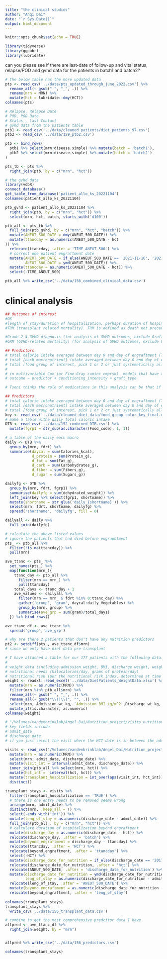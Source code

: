 ```yaml
---
title: "the clinical studies"
author: "Anqi Dai"
date: "`r Sys.Date()`"
output: html_document
---
```


```r
knitr::opts_chunk$set(echo = TRUE)
```

```r
library(tidyverse)
library(ggpubr)
library(lubridate)
```

can you please see if there are last-date of follow-up and vital status, relapse/POD and gvhd data for the patients in batch1 and batch2?

```r
# the below table has the more updated data 
pts <- read_csv('../data/pts_updated_through_june_2022.csv') %>% 
  rename_all(~ gsub(" ", "_", .)) %>% 
  rename(mrn = MRN) %>% 
  mutate(hct = lubridate::dmy(HCT))
colnames(pts)
```


```r

# Relapse, Relapse Date
# POD, POD Date
# Status , Last Contact
# gvhd data from the patients table
ptb1 <- read_csv('../data/cleaned_patients/diet_patients_97.csv') 
ptb2 <- read_csv('../data/129_ptb2.csv')

ptb <- bind_rows(
  ptb1 %>% select(mrn:disease.simple) %>% mutate(batch = 'batch1'),
  ptb2 %>% select(mrn:disease.simple) %>% mutate(batch = 'batch2')
)

pts_tb <- pts %>% 
  right_join(ptb, by = c("mrn", "hct")) 

# the gvhd data
library(vdbR)
connect_database()
get_table_from_database('patient_allo_ks_20221104')
colnames(patient_allo_ks_20221104)

ptb_gvhd <- patient_allo_ks_20221104 %>% 
  right_join(ptb, by = c("mrn", "hct")) %>% 
  select(mrn, hct, batch, starts_with('d100'))

ptb_all <- pts_tb %>% 
  full_join(ptb_gvhd, by = c("mrn", "hct", "batch")) %>% 
  mutate(ANEUT_500_DATE = dmy(ANEUT_500_DATE)) %>% 
  mutate(ttancday = as.numeric(ANEUT_500_DATE - hct
)) %>% 
  relocate(ttancday, .after = 'TIME_ANEUT_500') %>% 
  # correct one patient engraftment date
  mutate(ANEUT_500_DATE = if_else(ANEUT_500_DATE == '2021-11-16', '2021-10-23', as.character(ANEUT_500_DATE)),
         ANEUT_500_DATE = ymd(ANEUT_500_DATE)) %>% 
  mutate(ttancday = as.numeric(ANEUT_500_DATE - hct)) %>% 
  select(-TIME_ANEUT_500)

ptb_all %>% write_csv('../data/156_combined_clinical_data.csv')
```

# clinical analysis

```r
## Outcomes of interest
#OS
#length of stay/duration of hospitalization, perhaps duration of hospitalization after engraftment
#TRM (transplant related mortality). TRM is defined as death not preceded by relapse(or progression of disesase)

#Grade 2-4 GVHD diagnosis (for analysis of GVHD outcomes, exclude Graft type "T-cell depleted PBSC")
#GRM (GVHD-related mortality) (for analysis of GVHD outcomes, exclude Graft type "T-cell depleted PBSC")

## Predictors
# total calorie intake averaged between day 0 and day of engraftment (TTANC)
# total [each macronutrient] intake averaged between day 0 and day of engraftment (TTANC)
# total [food group of interest, pick 1 or 2 or just systematically all of them] intake averaged between day 0 and day of engraftment (TTANC)
# 
# in multivariable Cox (or Fine-Gray cuminc cmprsk)  models that have terms for 
# outcome ~ predictor + conditioning_intensity + graft_type

# Tsoni thinks the role of medications in this analysis can be that if we find a relationship between one of the outcomes and one of the predictors, we can further check if the relationship holds after adding a term to account for patients on high doses of opioids (patient controlled analgesia, PCA device) as a surrogate of severe toxicity 
```

```r
## Predictors
# total calorie intake averaged between day 0 and day of engraftment (TTANC)
# total [each macronutrient] intake averaged between day 0 and day of engraftment (TTANC)
# total [food group of interest, pick 1 or 2 or just systematically all of them] intake averaged between day 0 and day of engraftment (TTANC)
key <- read_csv('../data/cleaned_diet_data/food_group_color_key_final.csv', col_types = 'ccccc')
# make a table withe daily total caloric intake
DTB <- read_csv('../data/152_combined_DTB.csv') %>% 
  mutate(fgrp1 = str_sub(as.character(Food_code), 1, 1))

# a table of the daily each macro
daily <- DTB %>% 
  group_by(mrn, fdrt) %>% 
  summarise(daycal = sum(Calories_kcal),
            d_protein = sum(Protein_g),
            d_fat = sum(Fat_g),
            d_carb = sum(Carbohydrates_g),
            d_fiber = sum(Fibers_g),
            d_sugar = sum(Sugars_g))

dailyfg <- DTB %>% 
  group_by(mrn, fdrt, fgrp1) %>% 
  summarise(dailyfg = sum(dehydrated_weight)) %>% 
  left_join(key %>% select(fgrp1, shortname)) %>% 
  mutate(shortname = str_glue('daily_{shortname}')) %>% 
  select(mrn, fdrt, shortname, dailyfg) %>% 
  spread('shortname', 'dailyfg', fill = 0)

dailyall <- daily %>% 
  full_join(dailyfg)

# calculate the above listed values
# ignore the patients that had died before engraphtment 
pts_ <- ptb_all %>% 
  filter(!is.na(ttancday)) %>% 
  pull(mrn)

ave_ttanc <- pts_ %>% 
  set_names(pts_) %>% 
  map(function(mrn_){
    ttanc_day <- ptb_all %>% 
      filter(mrn == mrn_) %>% 
      pull(ttancday)
    total_days <- ttanc_day + 1
    ave_values <- dailyall %>% 
      filter(mrn == mrn_ & fdrt %in% 0:ttanc_day) %>% 
      gather('group', 'gram', daycal:daily_Vegetables) %>% 
      group_by(mrn, group) %>% 
      summarise(ave_grp = sum(gram)/total_days)
  }) %>% bind_rows()

ave_ttanc_df <- ave_ttanc %>% 
  spread('group','ave_grp')

# why are there 2 patients that don't have any nutrition predictors
pt2 <- setdiff(pts_, ave_ttanc_df$mrn)
# since we only have diet data pre-transplant
```
 
 
```r
# I have attached a table for our 177 patients with the following data:  
# 
# weight data (including admission weight, BMI, discharge weight, weight loss)
# nutritional needs (kilocalories/day, grams of protein/day)
# nutritional risk (per the nutritional risk index, determined at time of admission)
weight <- readxl::read_excel('../data/DietPatients_WeightData.xlsx') %>% 
  mutate(mrn = as.numeric(MRN)) %>% 
  filter(mrn %in% ptb_all$mrn) %>% 
  rename_all(~ gsub(" ", "_", .)) %>% 
  rename_all(~ gsub("\\(|\\)", "", .)) %>% 
  select(mrn, Admission_wt_kg, `Admission_BMI_kg/m^2`,Discharge_wt_kg, Wt_change_kg,`Wt_change_%`,`Kcal_Needs_30_kcal/kg`,`Protein_Needs_1.5_gm/kg`, Nutritional_Risk_Index_NRI ) %>% 
  mutate_if(is.character, as.numeric)
colnames(weight)
```
 
 
```r
# "/Volumes/vandenbrinklab/Angel_Dai/Nutrition_project/visits_nutrition_cohort"
# key fields include
# admit_date
# discharge_date
# if you just select the visit where the HCT date is in between the admit_date and the discharge_date  you will identify the main transplant hospitalization, and from that can calculate length of stay and, importantly, duration of hospitalization beyond engraftment, which I think is the clinical variable most likely to correlate with nutrition

visits <- read_csv('/Volumes/vandenbrinklab/Angel_Dai/Nutrition_project/visits_nutrition_cohort/nutrition_cohort_visits_2023-02-16.csv')  %>% 
  mutate(mrn = as.numeric(MRN)) %>% 
  select(mrn, admit_date, discharge_date) %>% 
  mutate(visit_int = interval(admit_date, discharge_date)) %>% 
  inner_join(ptb_all %>% select(mrn, hct)) %>% 
  mutate(hct_int =  interval(hct, hct)) %>% 
  mutate(transplant_hospitalization = int_overlaps(visit_int, hct_int)) %>% 
  distinct()

transplant_stays <- visits %>% 
  filter(transplant_hospitalization == 'TRUE') %>% 
  # there is one entry needs to be removed seems wrong
  arrange(mrn, admit_date) %>% 
  distinct(mrn, .keep_all = T) %>% 
  select(-ends_with('int')) %>% 
  mutate(leng_of_stay = as.numeric(discharge_date - admit_date)) %>% 
  full_join(ptb_all , by = c("mrn", "hct")) %>% 
  # calculate duration of hospitalization beyond engraftment
  mutate(discharge_day = as.numeric(discharge_date - hct)) %>% 
  relocate(discharge_day, .after = 'batch') %>% 
  mutate(beyond_engraftment = discharge_day - ttancday) %>% 
  relocate(ttancday, .after = 'HCT') %>% 
  relocate(beyond_engraftment, .after = 'ttancday') %>% 
  select(-HCT) %>% 
  mutate(discharge_date_for_nutrition = if_else(discharge_date == '2017-02-04', '2017-02-06', as.character(discharge_date))) %>% 
  relocate(discharge_date_for_nutrition, .after = 'hct') %>% 
  relocate(ANEUT_500_DATE, .after = 'discharge_date_for_nutrition') %>% 
  mutate(discharge_date_for_nutrition = ymd(discharge_date_for_nutrition),
         leng_of_stay = as.numeric(discharge_date_for_nutrition - admit_date)) %>% 
  relocate(leng_of_stay, .after = 'ANEUT_500_DATE') %>% 
  mutate(beyond_engraftment = as.numeric(discharge_date_for_nutrition -ANEUT_500_DATE )) %>% 
  relocate(beyond_engraftment, .after = 'leng_of_stay')
  
colnames(transplant_stays)
transplant_stays %>% 
  write_csv('../data/156_transplant_data.csv')
```


```r
# combine to get the most comprehensive predcitor data I have
allpred <- ave_ttanc_df %>% 
  right_join(weight, by = "mrn")


allpred %>% write_csv('../data/156_predictors.csv')

colnames(transplant_stays)
```

